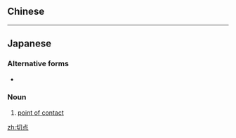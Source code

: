 {{also|切點}}
==Chinese==
{{zh-see|切點}}

----

==Japanese==
{{ja-kanjitab|せつ|k1=せっ|てん|yomi=on}}

===Alternative forms===
* {{l/ja|接点}}

===Noun===
{{ja-noun|せってん}}

# {{lb|ja|maths|sort=せってん}} [[point of contact]]

[[zh:切点]]